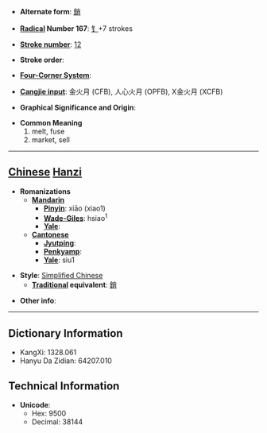 * '''Alternate form''': [[銷]]

* '''[[Wiktionary:Chinese radical index| Radical]] Number 167''': [[Wiktionary:Chinese radical index 钅|钅]]+7 strokes

* '''[[Wiktionary:Chinese total strokes index|Stroke number]]''': [[Wiktionary:Chinese total strokes index 12|12]]

* '''Stroke order''': 

* '''[[Wiktionary:Chinese four corner index|Four-Corner System]]''': 

* '''[[Wiktionary:Chinese Cangjie index|Cangjie input]]''': 金火月 (CFB), 人心火月 (OPFB), X金火月 (XCFB)

* '''Graphical Significance and Origin''': 

* '''Common Meaning'''
*#melt, fuse
*# market, sell


----

== [[Chinese]] [[Hanzi]] ==

* '''Romanizations'''
** '''[[Mandarin]]'''
*** '''[[Pinyin]]''': xiāo (xiao1)
*** '''[[Wade-Giles]]''': hsiao<sup>1</sup>
*** '''[[Yale]]''': 
** '''[[Cantonese]]'''
*** '''[[Jyutping]]''':
*** '''[[Penkyamp]]''': 
*** '''[[Yale]]''': siu1

* '''Style''': [[Simplified Chinese]] 
** '''[[Traditional Chinese|Traditional]] equivalent''': [[銷]]

* '''Other info''': 

----

== Dictionary Information ==

* KangXi: 1328.061
* Hanyu Da Zidian: 64207.010

== Technical Information ==

* '''Unicode''':
** Hex: 9500
** Decimal: 38144